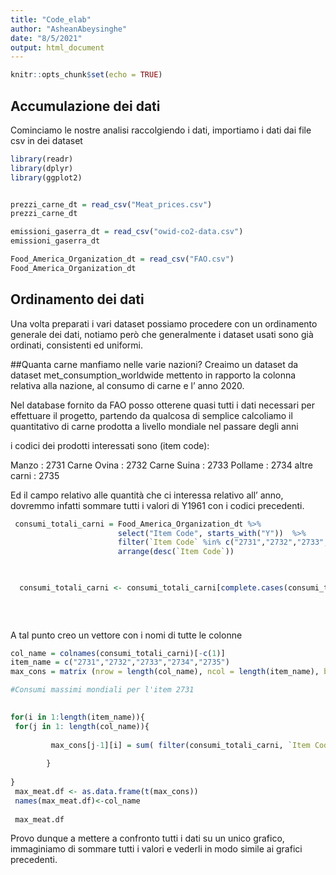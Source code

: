 ```yaml
---
title: "Code_elab"
author: "AsheanAbeysinghe"
date: "8/5/2021"
output: html_document
---
```


```r
knitr::opts_chunk$set(echo = TRUE)
```

## Accumulazione dei dati

Cominciamo le nostre analisi raccolgiendo i dati, importiamo i dati dai file csv in dei dataset



```r
library(readr)
library(dplyr)
library(ggplot2)


prezzi_carne_dt = read_csv("Meat_prices.csv")
prezzi_carne_dt

emissioni_gaserra_dt = read_csv("owid-co2-data.csv")
emissioni_gaserra_dt

Food_America_Organization_dt = read_csv("FAO.csv")
Food_America_Organization_dt
```


## Ordinamento dei dati

Una volta preparati i vari dataset possiamo procedere con un ordinamento generale dei dati, notiamo però che 
generalmente i dataset usati sono già ordinati, consistenti ed uniformi.

##Quanta carne manfiamo nelle varie nazioni?
Creaimo un dataset da dataset met_consumption_worldwide mettento in rapporto la colonna relativa alla nazione, al consumo di carne e l' anno 2020.

<!-- # -->
<!-- #```{r pressure, echo=FALSE} -->


<!-- #consumi_manzo_2020 = consumi_carne_dt %>% -->
<!-- #  filter( TIME == 2020 , SUBJECT == "BEEF") -->
<!-- # -->
<!-- #media_consumi_manzo =  mean(dplyr::pull(consumi_manzo_2020, Value)) -->
<!-- # -->
<!-- #consumi_manzo_magg_2020 = consumi_manzo_2020 %>% -->
<!-- #  filter (Value > media_consumi_manzo) -->


<!--   ggplot(data = consumi_manzo_magg_2020, aes(x=LOCATION, y=Value, color=SUBJECT)) + -->
<!--   geom_bar(stat="identity") -->
<!-- ``` -->
<!-- ```{r pressure, echo=FALSE} -->


<!-- consumi_ovina_2020 = consumi_carne_dt %>% -->
<!--   filter( TIME == 2020 , SUBJECT == "SHEEP") -->

<!-- media_consumi_ovini =  mean(dplyr::pull(consumi_ovina_2020, Value)) -->

<!-- consumi_ovini_magg_2020 = consumi_ovina_2020 %>% -->
<!--   filter (Value > media_consumi_ovini) -->

<!-- ggplot(data = consumi_ovini_magg_2020, aes(x=LOCATION, y=Value, color=SUBJECT)) + -->
<!--   geom_bar(stat="identity") -->
<!-- ``` -->
<!-- ```{r pressure, echo=FALSE} -->


<!-- consumi_pollame_2020 = consumi_carne_dt %>% -->
<!--   filter( TIME == 2020 , SUBJECT == "POULTRY") -->

<!-- media_consumi_pollame =  mean(dplyr::pull(consumi_pollame_2020, Value)) -->

<!-- consumi_pollame_magg_2020 = consumi_pollame_2020 %>% -->
<!--   filter (Value > media_consumi_pollame) -->

<!-- ggplot(data = consumi_pollame_magg_2020, aes(x=LOCATION, y=Value, color=SUBJECT)) + -->
<!--   geom_bar(stat="identity") -->
<!-- ``` -->

Nel database fornito da FAO posso otterene quasi tutti i dati necessari per effettuare il progetto, 
partendo da qualcosa di semplice calcoliamo il quantitativo di carne prodotta a livello mondiale nel passare degli anni

i codici dei prodotti interessati sono (item code): 

 Manzo : 2731
 Carne Ovina : 2732
 Carne Suina : 2733
 Pollame : 2734
 altre carni : 2735
 
 
 Ed il campo relativo alle quantità che ci interessa relativo all' anno, dovremmo infatti sommare tutti i valori
 di Y1961 con i codici precedenti.
 
```r
 
 consumi_totali_carni = Food_America_Organization_dt %>%
                        select("Item Code", starts_with("Y"))  %>% 
                        filter(`Item Code` %in% c("2731","2732","2733","2734","2735")) %>%
                        arrange(desc(`Item Code`)) 
                       


  consumi_totali_carni <- consumi_totali_carni[complete.cases(consumi_totali_carni), ]
 
 
 
```

A tal punto creo un vettore con i nomi di tutte le colonne 

```r

col_name = colnames(consumi_totali_carni)[-c(1)]
item_name = c("2731","2732","2733","2734","2735")
max_cons = matrix (nrow = length(col_name), ncol = length(item_name), byrow = T)

#Consumi massimi mondiali per l'item 2731

      
for(i in 1:length(item_name)){
 for(j in 1: length(col_name)){
        
         max_cons[j-1][i] = sum( filter(consumi_totali_carni, `Item Code` == item_name[i])[,j], na.rm = T)
                      
        }
 
}
 max_meat.df <- as.data.frame(t(max_cons))
 names(max_meat.df)<-col_name
 
 max_meat.df

```




Provo dunque a mettere a confronto tutti i dati su un unico grafico, immaginiamo di sommare tutti i valori 
e vederli in modo simile ai grafici precedenti.


